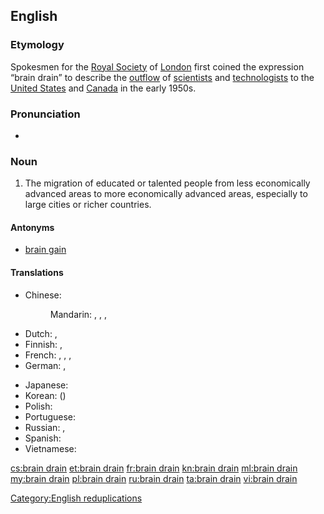 ==English==
{{wikipedia}}

===Etymology===
Spokesmen for the [[w:Royal Society|Royal Society]] of [[London]] first coined the expression “brain drain” to describe the [[outflow]] of [[scientist]]s and [[technologist]]s to the [[United States]] and [[Canada]] in the early 1950s.

===Pronunciation===
* {{enPR|brān-drān}}

===Noun===
{{en-noun|head=[[brain]] [[drain]]}}

# The migration of educated or talented people from less economically advanced areas to more economically advanced areas, especially to large cities or richer countries.

====Antonyms====
* [[brain gain]]

====Translations====
{{trans-top|emigration of educated people}}
* Chinese:
*: Mandarin: {{t+|cmn|人才外流|tr=réncái wàiliú|sc=Hani}}, {{t+|cmn|才外流|tr=cáiwàiliú|sc=Hani}}, {{t|cmn|頭腦流出|sc=Hani}}, {{t|cmn|头脑流出|tr=tóunǎo liúchū|sc=Hani}}
* Dutch: {{t+|nl|braindrain|m}}, {{t|nl|hersenvlucht}}
* Finnish: {{t+|fi|aivovuoto}}, {{t|fi|aivovienti}}
* French: {{t|fr|fuite des cerveaux|f}}, {{t|fr|exode des cerveaux|m}} {{qualifier|Quebec}}, {{t|fr|drainage des cerveaux|m}}, {{t|fr|exode des compétences|m}}
* German: {{t|de|Braindrain|m}}, {{t|de|Gehirn-Abfluss|m}}
{{trans-mid}}
* Japanese: {{t|ja|頭脳流出|tr=ずのうりゅうしゅつ, zunō ryūshutsu}}
* Korean: {{t|ko|두뇌유출|tr=dunoe yuchul|sc=Hang}} ({{t|ko|頭腦流出|sc=Hani}})
* Polish: {{t|pl|dranaż mózgów|m}}
* Portuguese: {{t|pt|fuga de cérebros|f}}
* Russian: {{t|ru|утечка мозгов|f|tr=utéčka mozgóv}}, {{t|ru|утечка умов|f|tr=utéčka umóv}}
* Spanish: {{t|es|fuga de cerebros|f}}
* Vietnamese: {{t|vi|chảy máu chất xám}}
{{trans-bottom}}

[[Category:English reduplications]]

[[cs:brain drain]]
[[et:brain drain]]
[[fr:brain drain]]
[[kn:brain drain]]
[[ml:brain drain]]
[[my:brain drain]]
[[pl:brain drain]]
[[ru:brain drain]]
[[ta:brain drain]]
[[vi:brain drain]]